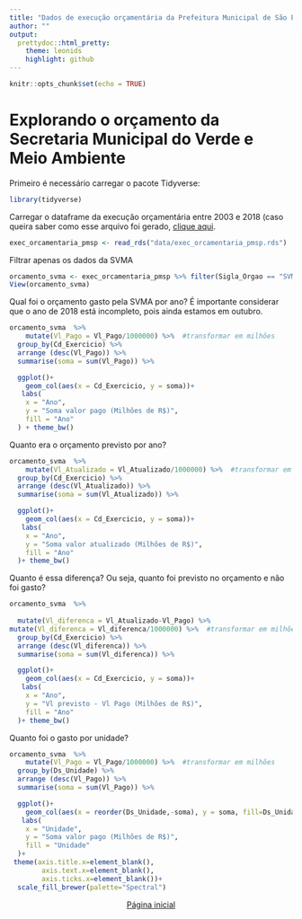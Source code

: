 ```yaml
---
title: "Dados de execução orçamentária da Prefeitura Municipal de São Paulo utilizando R"
author: ""
output:
  prettydoc::html_pretty:
    theme: leonids
    highlight: github
---
```


```r
knitr::opts_chunk$set(echo = TRUE)
```
# Explorando o orçamento da Secretaria Municipal do Verde e Meio Ambiente


Primeiro é necessário carregar o pacote Tidyverse:
```r
library(tidyverse)

```
Carregar o dataframe da execução orçamentária entre 2003 e 2018 (caso queira saber como esse arquivo foi gerado, [clique aqui](preparardados.html).
```r
exec_orcamentaria_pmsp <- read_rds("data/exec_orcamentaria_pmsp.rds")
```

 Filtrar apenas os dados da SVMA

```r
orcamento_svma <- exec_orcamentaria_pmsp %>% filter(Sigla_Orgao == "SVMA")
View(orcamento_svma)
```


Qual foi o orçamento gasto pela SVMA por ano?
É importante considerar que o ano de 2018 está incompleto, pois ainda estamos em outubro.
```r
orcamento_svma  %>% 
    mutate(Vl_Pago = Vl_Pago/1000000) %>%  #transformar em milhões
  group_by(Cd_Exercicio) %>%  
  arrange (desc(Vl_Pago)) %>% 
  summarise(soma = sum(Vl_Pago)) %>% 

  ggplot()+
    geom_col(aes(x = Cd_Exercicio, y = soma))+
   labs(
    x = "Ano", 
    y = "Soma valor pago (Milhões de R$)",
    fill = "Ano"
  ) + theme_bw()
```


Quanto era o orçamento previsto por ano? 

```r
orcamento_svma  %>% 
    mutate(Vl_Atualizado = Vl_Atualizado/1000000) %>%  #transformar em milhões
  group_by(Cd_Exercicio) %>%  
  arrange (desc(Vl_Atualizado)) %>% 
  summarise(soma = sum(Vl_Atualizado)) %>% 

  ggplot()+
    geom_col(aes(x = Cd_Exercicio, y = soma))+
   labs(
    x = "Ano", 
    y = "Soma valor atualizado (Milhões de R$)",
    fill = "Ano"
  )+ theme_bw()
```


Quanto é essa diferença? Ou seja, quanto foi previsto no orçamento e não foi gasto?

```r
orcamento_svma  %>% 
    
  mutate(Vl_diferenca = Vl_Atualizado-Vl_Pago) %>% 
mutate(Vl_diferenca = Vl_diferenca/1000000) %>%  #transformar em milhões
  group_by(Cd_Exercicio) %>%  
  arrange (desc(Vl_diferenca)) %>% 
  summarise(soma = sum(Vl_diferenca)) %>% 

  ggplot()+
    geom_col(aes(x = Cd_Exercicio, y = soma))+
   labs(
    x = "Ano", 
    y = "Vl previsto - Vl Pago (Milhões de R$)",
    fill = "Ano"
  )+ theme_bw()
```


Quanto foi o gasto por unidade?
```r
orcamento_svma  %>% 
    mutate(Vl_Pago = Vl_Pago/1000000) %>%  #transformar em milhões
  group_by(Ds_Unidade) %>%  
  arrange (desc(Vl_Pago)) %>% 
  summarise(soma = sum(Vl_Pago)) %>% 

  ggplot()+
    geom_col(aes(x = reorder(Ds_Unidade,-soma), y = soma, fill=Ds_Unidade))+
   labs(
    x = "Unidade", 
    y = "Soma valor pago (Milhões de R$)",
    fill = "Unidade"
  )+
 theme(axis.title.x=element_blank(),
        axis.text.x=element_blank(),
        axis.ticks.x=element_blank())+
  scale_fill_brewer(palette="Spectral")

```



<center>[Página inicial](index.html)
</center>